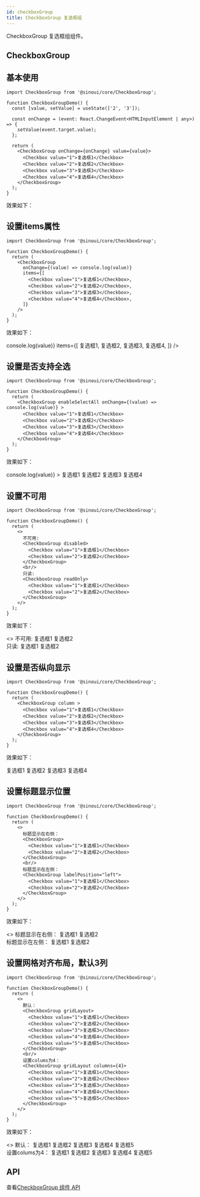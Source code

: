 ```yaml
---
id: checkboxGroup
title: CheckboxGroup 复选框组
---
```


CheckboxGroup 复选框组组件。


## CheckboxGroup

## 基本使用

```tsx
import CheckboxGroup from '@sinoui/core/CheckboxGroup';

function CheckboxGroupDemo() {
  const [value, setValue] = useState(['2', '3']);

  const onChange = (event: React.ChangeEvent<HTMLInputElement | any>) => {
    setValue(event.target.value);
  };

  return (
    <CheckboxGroup onChange={onChange} value={value}>
      <Checkbox value="1">复选框1</Checkbox>
      <Checkbox value="2">复选框2</Checkbox>
      <Checkbox value="3">复选框3</Checkbox>
      <Checkbox value="4">复选框4</Checkbox>
    </CheckboxGroup>
  );
}
```

效果如下：

<ThemeProvider theme={defaultTheme}>
  <CheckboxGroupDemo />
</ThemeProvider>

## 设置items属性

```tsx
import CheckboxGroup from '@sinoui/core/CheckboxGroup';

function CheckboxGroupDemo() {
  return (
    <CheckboxGroup
      onChange={(value) => console.log(value)}
      items={[
        <Checkbox value="1">复选框1</Checkbox>,
        <Checkbox value="2">复选框2</Checkbox>,
        <Checkbox value="3">复选框3</Checkbox>,
        <Checkbox value="4">复选框4</Checkbox>,
      ]}
    />
  );
}
```

效果如下：

<ThemeProvider theme={defaultTheme}>
  <CheckboxGroup
    onChange={(value) => console.log(value)}
    items={[
      <Checkbox value="1">复选框1</Checkbox>,
      <Checkbox value="2">复选框2</Checkbox>,
      <Checkbox value="3">复选框3</Checkbox>,
      <Checkbox value="4">复选框4</Checkbox>,
    ]}
  /> 
</ThemeProvider>

## 设置是否支持全选

```tsx
import CheckboxGroup from '@sinoui/core/CheckboxGroup';

function CheckboxGroupDemo() {
  return (
    <CheckboxGroup enableSelectAll onChange={(value) => console.log(value)} >
      <Checkbox value="1">复选框1</Checkbox>
      <Checkbox value="2">复选框2</Checkbox>
      <Checkbox value="3">复选框3</Checkbox>
      <Checkbox value="4">复选框4</Checkbox>
    </CheckboxGroup>
  );
}
```

效果如下：

<ThemeProvider theme={defaultTheme}>
  <CheckboxGroup enableSelectAll onChange={(value) => console.log(value)} >
    <Checkbox value="1">复选框1</Checkbox>
    <Checkbox value="2">复选框2</Checkbox>
    <Checkbox value="3">复选框3</Checkbox>
    <Checkbox value="4">复选框4</Checkbox>
  </CheckboxGroup>  
</ThemeProvider>

## 设置不可用

```tsx
import CheckboxGroup from '@sinoui/core/CheckboxGroup';

function CheckboxGroupDemo() {
  return (
    <>
      不可用:
      <CheckboxGroup disabled>
        <Checkbox value="1">复选框1</Checkbox>
        <Checkbox value="2">复选框2</Checkbox>
      </CheckboxGroup>
      <br/>
      只读:
      <CheckboxGroup readOnly>
        <Checkbox value="1">复选框1</Checkbox>
        <Checkbox value="2">复选框2</Checkbox>
      </CheckboxGroup>
    </>
  );
}
```

效果如下：

<ThemeProvider theme={defaultTheme}>
  <>
    不可用:
    <CheckboxGroup disabled>
      <Checkbox value="1">复选框1</Checkbox>
      <Checkbox value="2">复选框2</Checkbox>
    </CheckboxGroup>
    <br/>
    只读:
    <CheckboxGroup readOnly>
      <Checkbox value="1">复选框1</Checkbox>
      <Checkbox value="2">复选框2</Checkbox>
    </CheckboxGroup>
  </> 
</ThemeProvider>

## 设置是否纵向显示

```tsx
import CheckboxGroup from '@sinoui/core/CheckboxGroup';

function CheckboxGroupDemo() {
  return (
    <CheckboxGroup column >
      <Checkbox value="1">复选框1</Checkbox>
      <Checkbox value="2">复选框2</Checkbox>
      <Checkbox value="3">复选框3</Checkbox>
      <Checkbox value="4">复选框4</Checkbox>
    </CheckboxGroup>
  );
}
```

效果如下：

<ThemeProvider theme={defaultTheme}>
  <CheckboxGroup column>
    <Checkbox value="1">复选框1</Checkbox>
    <Checkbox value="2">复选框2</Checkbox>
    <Checkbox value="3">复选框3</Checkbox>
    <Checkbox value="4">复选框4</Checkbox>
  </CheckboxGroup>  
</ThemeProvider>

## 设置标题显示位置

```tsx
import CheckboxGroup from '@sinoui/core/CheckboxGroup';

function CheckboxGroupDemo() {
  return (
    <>
      标题显示在右侧：
      <CheckboxGroup>
        <Checkbox value="1">复选框1</Checkbox>
        <Checkbox value="2">复选框2</Checkbox>
      </CheckboxGroup>
      <br/>
      标题显示在左侧：
      <CheckboxGroup labelPosition="left">
        <Checkbox value="1">复选框1</Checkbox>
        <Checkbox value="2">复选框2</Checkbox>
      </CheckboxGroup>
    </>
  );
}
```

效果如下：

<ThemeProvider theme={defaultTheme}>
  <>
    标题显示在右侧：
    <CheckboxGroup>
      <Checkbox value="1">复选框1</Checkbox>
      <Checkbox value="2">复选框2</Checkbox>
    </CheckboxGroup>
    <br/>
    标题显示在左侧：
    <CheckboxGroup labelPosition="left">
      <Checkbox value="1">复选框1</Checkbox>
      <Checkbox value="2">复选框2</Checkbox>
    </CheckboxGroup>
  </>
</ThemeProvider>

## 设置网格对齐布局，默认3列

```tsx
import CheckboxGroup from '@sinoui/core/CheckboxGroup';

function CheckboxGroupDemo() {
  return (
    <>
      默认：
      <CheckboxGroup gridLayout>
        <Checkbox value="1">复选框1</Checkbox>
        <Checkbox value="2">复选框2</Checkbox>
        <Checkbox value="3">复选框3</Checkbox>
        <Checkbox value="4">复选框4</Checkbox>
        <Checkbox value="5">复选框5</Checkbox>
      </CheckboxGroup>
      <br/>
      设置colums为4：
      <CheckboxGroup gridLayout columns={4}>
        <Checkbox value="1">复选框1</Checkbox>
        <Checkbox value="2">复选框2</Checkbox>
        <Checkbox value="3">复选框3</Checkbox>
        <Checkbox value="4">复选框4</Checkbox>
        <Checkbox value="5">复选框5</Checkbox>
      </CheckboxGroup>
    </>
  );
}
```

效果如下：

<ThemeProvider theme={defaultTheme}>
  <>
    默认：
    <CheckboxGroup gridLayout>
      <Checkbox value="1">复选框1</Checkbox>
      <Checkbox value="2">复选框2</Checkbox>
      <Checkbox value="3">复选框3</Checkbox>
      <Checkbox value="4">复选框4</Checkbox>
      <Checkbox value="5">复选框5</Checkbox>
    </CheckboxGroup>
    <br/>
    设置colums为4：
    <CheckboxGroup gridLayout columns={4}>
      <Checkbox value="1">复选框1</Checkbox>
      <Checkbox value="2">复选框2</Checkbox>
      <Checkbox value="3">复选框3</Checkbox>
      <Checkbox value="4">复选框4</Checkbox>
      <Checkbox value="5">复选框5</Checkbox>
    </CheckboxGroup>
  </>
</ThemeProvider>

## API

查看[CheckboxGroup 组件 API](/docs/components-apis/checkboxGroup)
